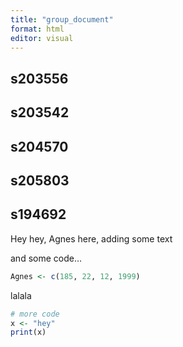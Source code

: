 ```yaml
---
title: "group_document"
format: html
editor: visual
---
```


## s203556

## s203542

## s204570

## s205803

## s194692

Hey hey, Agnes here, adding some text

and some code...

```r
Agnes <- c(185, 22, 12, 1999)
```

lalala

```r
# more code
x <- "hey"
print(x)
```
